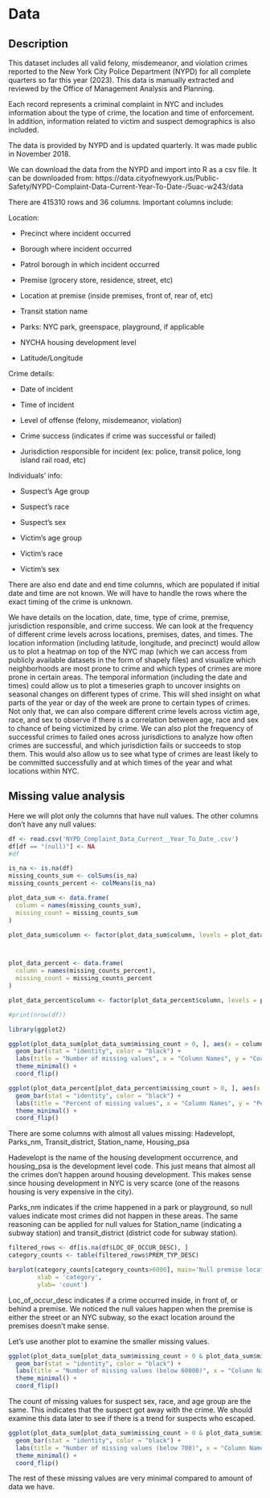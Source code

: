# Data

## Description



  This dataset includes all valid felony, misdemeanor, and violation crimes reported to the New York City Police Department (NYPD) for all complete quarters so far this year (2023). This data is manually extracted and reviewed by the Office of Management Analysis and Planning. 

Each record represents a criminal complaint in NYC and includes information about the type of crime, the location and time of enforcement. In addition, information related to victim and suspect demographics is also included. 

The data is provided by NYPD and is updated quarterly. It was made public in November 2018.

We can download the data from the NYPD and import into R as a csv file. It can be downloaded from: https://data.cityofnewyork.us/Public-Safety/NYPD-Complaint-Data-Current-Year-To-Date-/5uac-w243/data


There are 415310 rows and 36 columns. Important columns include:

Location:

- Precinct where incident occurred

- Borough where incident occurred

- Patrol borough in which incident occurred

- Premise (grocery store, residence, street, etc)

- Location at premise (inside premises, front of, rear of, etc)

- Transit station name

- Parks: NYC park, greenspace, playground, if applicable

- NYCHA housing development level

- Latitude/Longitude

Crime details:

- Date of incident

- Time of incident

- Level of offense (felony, misdemeanor, violation)

- Crime success (indicates if crime was successful or failed)

- Jurisdiction responsible for incident (ex: police, transit police, long island rail road, etc)

Individuals' info:

- Suspect's Age group

- Suspect's race

- Suspect's sex

- Victim's age group

- Victim's race

- Victim's sex


There are also end date and end time columns, which are populated if initial date and time are not known. 
We will have to handle the rows where the exact timing of the crime is unknown.



We have details on the location, date, time, type of crime, premise, jurisdiction responsible, and crime success.
We can look at the frequency of different crime levels across locations, premises, dates, and times.
The location information (including latitude, longitude, and precinct) would allow us to plot a heatmap on top of the NYC map (which we can access from publicly available datasets in the form of shapely files) and visualize which neighborhoods are most prone to crime and which types of crimes are more prone in certain areas. 
The temporal information (including the date and times) could allow us to plot a timeseries graph to uncover insights on seasonal changes on different types of crime. This will shed insight on what parts of the year or day of the week are prone to certain types of crimes.
Not only that, we can also compare different crime levels across victim age, race, and sex to observe if there is a correlation between age, race and sex to chance of being victimized by crime.
We can also plot the frequency of successful crimes to failed ones across jurisdictions to analyze how often crimes are successful, and which jurisdiction fails or succeeds to stop them. This would also allow us to see what type of crimes are least likely to be committed successfully and at which times of the year and what locations within NYC.


## Missing value analysis

Here we will plot only the columns that have null values. The other columns don't have any null values:


```r
df <- read.csv('NYPD_Complaint_Data_Current__Year_To_Date_.csv')
df[df == "(null)"] <- NA
#df
```

```r
is_na <- is.na(df)
missing_counts_sum <- colSums(is_na)
missing_counts_percent <- colMeans(is_na)

plot_data_sum <- data.frame(
  column = names(missing_counts_sum),
  missing_count = missing_counts_sum
)

plot_data_sum$column <- factor(plot_data_sum$column, levels = plot_data_sum$column[order(plot_data_sum$missing_count)])



plot_data_percent <- data.frame(
  column = names(missing_counts_percent),
  missing_count = missing_counts_percent
)

plot_data_percent$column <- factor(plot_data_percent$column, levels = plot_data_percent$column[order(plot_data_percent$missing_count)])
```


```r
#print(nrow(df))
```


```r
library(ggplot2)

ggplot(plot_data_sum[plot_data_sum$missing_count > 0, ], aes(x = column, y = missing_count)) +
  geom_bar(stat = "identity", color = "black") +
  labs(title = "Number of missing values", x = "Column Names", y = "Counts") +
  theme_minimal() +
  coord_flip()

ggplot(plot_data_percent[plot_data_percent$missing_count > 0, ], aes(x = column, y = missing_count)) +
  geom_bar(stat = "identity", color = "black") +
  labs(title = "Percent of missing values", x = "Column Names", y = "Percentage") +
  theme_minimal() +
  coord_flip()


```
There are some columns with almost all values missing: Hadevelopt, Parks_nm, Transit_district, Station_name, Housing_psa

Hadevelopt is the name of the housing development occurrence, and housing_psa is the development level code. This just means that almost all the crimes don't happen around housing development. This makes sense since housing development in NYC is very scarce (one of the reasons housing is very expensive in the city).

Parks_nm indicates if the crime happened in a park or playground, so null values indicate most crimes did not happen in these areas. The same reasoning can be applied for null values for Station_name (indicating a subway station) and transit_district (district code for subway station).




```r
filtered_rows <- df[is.na(df$LOC_OF_OCCUR_DESC), ]
category_counts <- table(filtered_rows$PREM_TYP_DESC)

barplot(category_counts[category_counts>6000], main='Null premise location occurrences',
        xlab = 'category',
        ylab= 'count')


```
Loc_of_occur_desc indicates if a crime occurred inside, in front of, or behind a premise. We noticed the null values happen when the premise is either the street or an NYC subway, so the exact location around the premises doesn't make sense.


Let's use another plot to examine the smaller missing values.

```r
ggplot(plot_data_sum[plot_data_sum$missing_count > 0 & plot_data_sum$missing_count < 60000, ], aes(x = column, y = missing_count)) +
  geom_bar(stat = "identity", color = "black") +
  labs(title = "Number of missing values (below 60000)", x = "Column Names", y = "Counts") +
  theme_minimal() +
  coord_flip()


```
The count of missing values for suspect sex, race, and age group are the same. This indicates that the suspect got away with the crime. We should examine this data later to see if there is a trend for suspects who escaped.


```r
ggplot(plot_data_sum[plot_data_sum$missing_count > 0 & plot_data_sum$missing_count < 700, ], aes(x = column, y = missing_count)) +
  geom_bar(stat = "identity", color = "black") +
  labs(title = "Number of missing values (below 700)", x = "Column Names", y = "Counts") +
  theme_minimal() +
  coord_flip()
```

The rest of these missing values are very minimal compared to amount of data we have.









